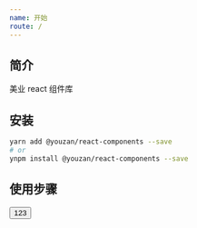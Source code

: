 ```yaml
---
name: 开始
route: /
---
```



## 简介

美业 react 组件库


## 安装

```bash
yarn add @youzan/react-components --save
# or
ynpm install @youzan/react-components --save
```

## 使用步骤

<Playground>
    <Button>123</Button>
</Playground>
